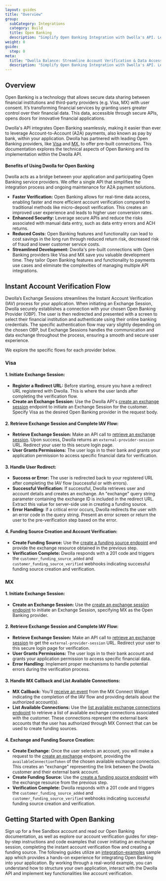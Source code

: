 ```yaml
---
layout: guides
title: "Overview"
group:
  subCategory: Integrations
  category: Build
  title: Open Banking
  description: "Simplify Open Banking Integration with Dwolla's API. Leverage a single API to connect to various Open Banking providers and streamline account linking, verification, and data retrieval for your application."
weight: 0
guide:
  step: 0
meta:
  title: "Dwolla Balance: Streamline Account Verification & Data Access | Dwolla API Documentation"
  description: "Simplify Open Banking Integration with Dwolla's API. Leverage a single API to connect to various Open Banking providers and streamline account linking, verification, and data retrieval for your application."
---
```


## Overview

Open Banking is a technology that allows secure data sharing between financial institutions and third-party providers (e.g. Visa, MX) with user consent. It’s transforming financial services by granting users greater control over their financial data. This data, accessible through secure APIs, opens doors for innovative financial applications.

Dwolla's API integrates Open Banking seamlessly, making it easier than ever to leverage Account-to-Account (A2A) payments, also known as pay by bank, within your application. Dwolla has partnered with leading Open Banking providers, like [Visa](https://docs.us.tink.com/) and [MX](https://docs.mx.com/), to offer pre-built connections. This documentation explores the technical aspects of Open Banking and its implementation within the Dwolla API.

#### Benefits of Using Dwolla for Open Banking

Dwolla acts as a bridge between your application and participating Open Banking service providers. We offer a single API that simplifies the integration process and ongoing maintenance for A2A payment solutions.

- **Faster Verification:** Open Banking allows for real-time data access, enabling faster and more efficient account verification compared to traditional methods like micro-deposit verification. This creates an improved user experience and leads to higher user conversion rates.
- **Enhanced Security:** Leverage secure APIs and reduce the risks associated with manual data entry, such as data entry errors and ACH returns.
- **Reduced Costs:** Open Banking features and functionality can lead to cost savings in the long run through reduced return risk, decreased risk of fraud and lower customer service costs.
- **Streamlined Development:** Dwolla's pre-built connections with Open Banking providers like Visa and MX save you valuable development time. They tailor Open Banking features and functionality to payments use cases and eliminate the complexities of managing multiple API integrations.

## Instant Account Verification Flow

Dwolla’s Exchange Sessions streamlines the Instant Account Verification (IAV) process for your application. When initiating an Exchange Session, Dwolla securely establishes a connection with your chosen Open Banking Provider (OBP). The user is then redirected and presented with a screen to select their financial institution and authenticate using their online banking credentials. The specific authentication flow may vary slightly depending on the chosen OBP, but Exchange Sessions handles the communication and data exchange throughout the process, ensuring a smooth and secure user experience.

We explore the specific flows for each provider below.

### Visa

#### 1. Initiate Exchange Session:

- **Register a Redirect URL:** Before starting, ensure you have a redirect URL registered with Dwolla. This is where the user lands after completing the verification flow.
- **Create an Exchange Session:** Use the Dwolla API's [create an exchange session](/docs/balance/api-reference/open-banking/create-exchange-session-for-a-customer) endpoint to initiate an Exchange Session for the customer. Specify Visa as the desired Open Banking provider in the request body.

#### 2. Retrieve Exchange Session and Complete IAV Flow:

- **Retrieve Exchange Session:** Make an API call to [retrieve an exchange session](/docs/balance/api-reference/open-banking/retrieve-an-exchange-session). Upon success, Dwolla returns an `external-provider-session` URL. Redirect your user to this secure login page.
- **User Grants Permissions:** The user logs in to their bank and grants your application permission to access specific financial data for verification.

#### 3. Handle User Redirect:

- **Success or Error:** The user is redirected back to your registered URL after completing the IAV flow (successful or with errors).
- **Successful Verification:** If successful, Dwolla retrieves user and account details and creates an exchange. An "exchange" query string parameter containing the exchange ID is included in the redirect URL. Extract this value for server-side use in creating a funding source.
- **Error Handling:** If a critical error occurs, Dwolla redirects the user with an error code in the query string. Present an error screen or return the user to the pre-verification step based on the error.

#### 4. Funding Source Creation and Account Verification:

- **Create Funding Source:** Use the [create a funding source endpoint](/docs/balance/api-reference/funding-sources/create-funding-source-for-customer) and provide the exchange resource obtained in the previous step.
- **Verification Complete:** Dwolla responds with a 201 code and triggers the `customer_funding_source_added` and `customer_funding_source_verified` webhooks indicating successful funding source creation and verification.

### MX

#### 1. Initiate Exchange Session:

- **Create an Exchange Session:** Use the [create an exchange session endpoint](/docs/balance/api-reference/open-banking/create-exchange-session-for-a-customer) to initiate an Exchange Session, specifying MX as the Open Banking provider.

#### 2. Retrieve Exchange Session and Complete IAV Flow:

- **Retrieve Exchange Session:** Make an API call to [retrieve an exchange session](/docs/balance/api-reference/open-banking/retrieve-an-exchange-session) to get the `external-provider-session` URL. Redirect your user to this secure login page for verification.
- **User Grants Permissions:** The user logs in to their bank account and grants your application permission to access specific financial data.
- **Error Handling:** Implement proper mechanisms to handle potential errors during the verification process.

#### 3. Handle MX Callback and List Available Connections:

- **MX Callback:** You'll [receive an event](https://docs.mx.com/connect/guides/handling-events/) from the MX Connect Widget indicating the completion of the IAV flow and providing details about the authorized account(s).
- **List Available Connections:** Use the [list available exchange connections endpoint](/docs/balance/api-reference/open-banking/list-available-exchange-connections) to retrieve a list of available exchange connections associated with the customer. These connections represent the external bank accounts that the user has authorized through MX Connect that can be used to create funding sources.

#### 4. Exchange and Funding Source Creation:

- **Create Exchange:** Once the user selects an account, you will make a request to the [create an exchange](/docs/balance/api-reference/exchanges/create-exchange-for-a-customer) endpoint, providing the `availableConnectionToken` of the chosen available exchange connection. This creates an "exchange" representing the link between the Dwolla customer and their external bank account.
- **Create Funding Source:** Use the [create a funding source endpoint](/docs/balance/api-reference/funding-sources/create-funding-source-for-customer) with the exchange resource from the previous step.
- **Verification Complete:** Dwolla responds with a 201 code and triggers the `customer_funding_source_added` and `customer_funding_source_verified` webhooks indicating successful funding source creation and verification.

## Getting Started with Open Banking

Sign up for a free Sandbox account and read our Open Banking documentation, as well as explore our account verification guides for step-by-step instructions and code examples that cover initiating an exchange session, completing the instant account verification flow and creating a funding source. The following guides utilize an [integration-examples](https://github.com/Dwolla/integration-examples) sample app which provides a hands-on experience for integrating Open Banking into your application. By working through a real-world example, you can understand how to structure your own application, interact with the Dwolla API and implement key functionalities like account verification.
